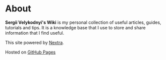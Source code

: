 # About

**Sergii Velykodnyi's Wiki** is my personal collection of useful articles, guides, tutorials and tips. It is a knowledge base that I use to store and share information that I find useful.

This site powered by [Nextra](https://nextra.site/).

Hosted on [GitHub Pages](https://pages.github.com/)
